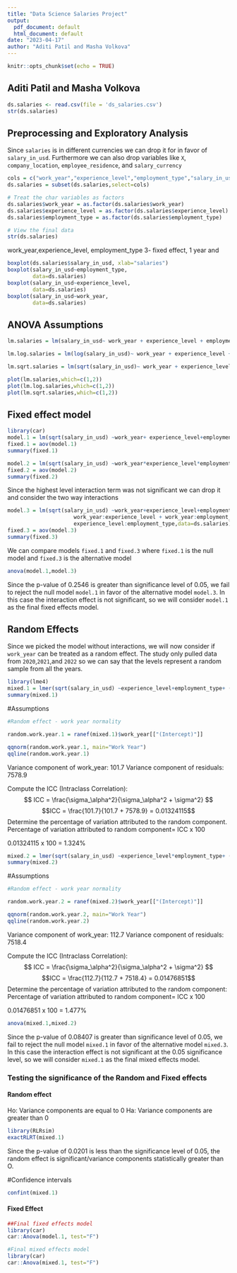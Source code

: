 ```yaml
---
title: "Data Science Salaries Project"
output:
  pdf_document: default
  html_document: default
date: "2023-04-17"
author: "Aditi Patil and Masha Volkova"
---
```


```r
knitr::opts_chunk$set(echo = TRUE)
```

## Aditi Patil and Masha Volkova 

```r
ds.salaries <- read.csv(file = 'ds_salaries.csv')
str(ds.salaries)
```

## Preprocessing and Exploratory Analysis
Since `salaries` is in different currencies we can drop it for in favor of `salary_in_usd`. Furthermore we can also drop variables like `X`, `company_location`, `employee_residence`, and `salary_currency`
```r
cols = c("work_year","experience_level","employment_type","salary_in_usd")
ds.salaries = subset(ds.salaries,select=cols)

# Treat the char variables as factors
ds.salaries$work_year = as.factor(ds.salaries$work_year)
ds.salaries$experience_level = as.factor(ds.salaries$experience_level)
ds.salaries$employment_type = as.factor(ds.salaries$employment_type)

# View the final data
str(ds.salaries)
```
work_year,experience_level, employment_type 3- fixed effect, 1 year and


```r
boxplot(ds.salaries$salary_in_usd, xlab="salaries")
boxplot(salary_in_usd~employment_type,
        data=ds.salaries)
boxplot(salary_in_usd~experience_level,
        data=ds.salaries)
boxplot(salary_in_usd~work_year,
        data=ds.salaries)
```
 

## ANOVA Assumptions
```r
lm.salaries = lm(salary_in_usd~ work_year + experience_level + employment_type, data = ds.salaries)

lm.log.salaries = lm(log(salary_in_usd)~ work_year + experience_level + employment_type, data = ds.salaries)

lm.sqrt.salaries = lm(sqrt(salary_in_usd)~ work_year + experience_level + employment_type, data = ds.salaries)

plot(lm.salaries,which=c(1,2))
plot(lm.log.salaries,which=c(1,2))
plot(lm.sqrt.salaries,which=c(1,2))

```

## Fixed effect model
```r
library(car)
model.1 = lm(sqrt(salary_in_usd) ~work_year+ experience_level+employment_type,data=ds.salaries)
fixed.1 = aov(model.1)
summary(fixed.1)
```
```r
model.2 = lm(sqrt(salary_in_usd) ~work_year*experience_level*employment_type,data=ds.salaries)
fixed.2 = aov(model.2)
summary(fixed.2)
```
Since the highest level interaction term was not significant we can drop it and consider the two way interactions
```r
model.3 = lm(sqrt(salary_in_usd) ~work_year+experience_level+employment_type +
                     work_year:experience_level + work_year:employment_type + 
                     experience_level:employment_type,data=ds.salaries)
fixed.3 = aov(model.3)
summary(fixed.3)
```
We can compare models `fixed.1` and `fixed.3` where `fixed.1` is the null model and `fixed.3` is the alternative model
```r
anova(model.1,model.3)
```
Since the p-value of 0.2546 is greater than significance level of 0.05, we fail to reject the null model `model.1` in favor of the alternative model `model.3`. In this case the interaction effect is not significant, so we will consider `model.1` as the final fixed effects model.

## Random Effects
Since we picked the model without interactions, we will now consider if `work_year` can be treated as a random effect. The study only pulled data from `2020`,`2021`,and `2022` so we can say that the levels represent a random sample from all the years.
```r
library(lme4)
mixed.1 = lmer(sqrt(salary_in_usd) ~experience_level+employment_type+ (1|work_year), data =ds.salaries)
summary(mixed.1)
```
#Assumptions
```r
#Random effect - work year normality

random.work.year.1 = ranef(mixed.1)$work_year[["(Intercept)"]]

qqnorm(random.work.year.1, main="Work Year")
qqline(random.work.year.1)

```
Variance component of work_year: 101.7
Variance component of residuals: 7578.9

Compute the ICC (Intraclass Correlation):
$$ ICC = \frac{\sigma_\alpha^2}{\sigma_\alpha^2 + \sigma^2} $$
$$ICC = \frac{101.7}{101.7 + 7578.9} = 0.01324115$$
Determine the percentage of variation attributed to the random component.
Percentage of variation attributed to random component= ICC x 100

0.01324115 x 100 = 1.324%

```r
mixed.2 = lmer(sqrt(salary_in_usd) ~experience_level*employment_type+ (1|work_year), data =ds.salaries)
summary(mixed.2)
```

#Assumptions
```r
#Random effect - work year normality

random.work.year.2 = ranef(mixed.2)$work_year[["(Intercept)"]]

qqnorm(random.work.year.2, main="Work Year")
qqline(random.work.year.2)

```
Variance component of work_year: 112.7
Variance component of residuals: 7518.4

Compute the ICC (Intraclass Correlation):
$$ ICC = \frac{\sigma_\alpha^2}{\sigma_\alpha^2 + \sigma^2} $$
$$ICC = \frac{112.7}{112.7 + 7518.4} = 0.01476851$$
Determine the percentage of variation attributed to the random component:
Percentage of variation attributed to random component= ICC x 100

0.01476851 x 100 = 1.477%


```r
anova(mixed.1,mixed.2)
```
Since the p-value of 0.08407 is greater than significance level of 0.05, we fail to reject the null model `mixed.1` in favor of the alternative model `mixed.3`. In this case the interaction effect is not significant at the 0.05 significance level, so we will consider `mixed.1` as the final mixed effects model.

### Testing the significance of the Random and Fixed effects
#### Random effect

 Ho: Variance components are equal to 0
 Ha: Variance components are greater than 0
```r
library(RLRsim)
exactRLRT(mixed.1)
```
Since the p-value of 0.0201 is less than the significance level of 0.05, the random effect is significant/variance components statistically greater than O.

#Confidence intervals
```r
confint(mixed.1)
```

#### Fixed Effect
```r
##Final fixed effects model
library(car)
car::Anova(model.1, test="F")

```
```r
#Final mixed effects model
library(car)
car::Anova(mixed.1, test="F")
```
